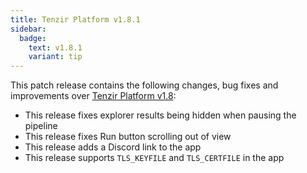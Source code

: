 ```yaml
---
title: Tenzir Platform v1.8.1
sidebar:
  badge:
    text: v1.8.1
    variant: tip
---
```


This patch release contains the following changes, bug fixes and improvements
over [Tenzir Platform
v1.8](https://github.com/tenzir/platform/releases/tag/v1.8):

* This release fixes explorer results being hidden when pausing the pipeline
* This release fixes Run button scrolling out of view
* This release adds a Discord link to the app
* This release supports `TLS_KEYFILE` and `TLS_CERTFILE` in the app
